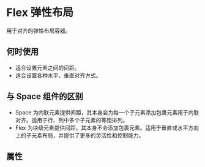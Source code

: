 

<Meta of={FlexStories} />

# Flex 弹性布局

用于对齐的弹性布局容器。

## 何时使用

- 适合设置元素之间的间距。
- 适合设置各种水平、垂直对齐方式。

## 与 Space 组件的区别

- Space 为内联元素提供间距，其本身会为每一个子元素添加包裹元素用于内联对齐。适用于行、列中多个子元素的等距排列。
- Flex 为块级元素提供间距，其本身不会添加包裹元素。适用于垂直或水平方向上的子元素布局，并提供了更多的灵活性和控制能力。

## 属性

<Controls />
